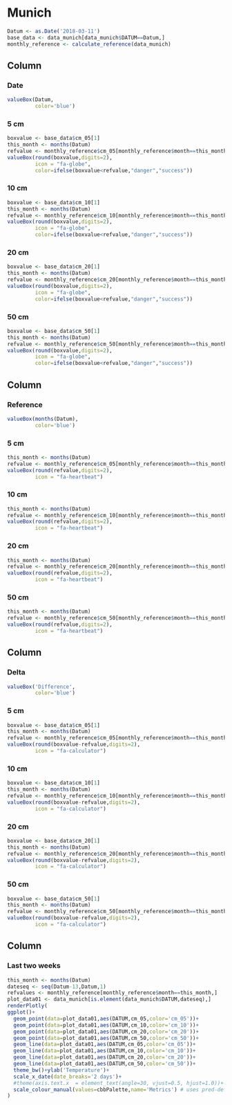 Munich
===================================== 

```r
Datum <- as.Date('2018-03-11')
base_data <- data_munich[data_munich$DATUM==Datum,]
monthly_reference <- calculate_reference(data_munich)
```

Column {data-width=80}
----------------------------

### Date

```r
valueBox(Datum,
         color='blue')
```

### 5 cm 

```r
boxvalue <- base_data$cm_05[1]
this_month <- months(Datum)
refvalue <- monthly_reference$cm_05[monthly_reference$month==this_month]
valueBox(round(boxvalue,digits=2),
         icon = "fa-globe", 
         color=ifelse(boxvalue<refvalue,"danger","success"))
```

### 10 cm 

```r
boxvalue <- base_data$cm_10[1]
this_month <- months(Datum)
refvalue <- monthly_reference$cm_10[monthly_reference$month==this_month]
valueBox(round(boxvalue,digits=2),
         icon = "fa-globe", 
         color=ifelse(boxvalue<refvalue,"danger","success"))
```

### 20 cm 

```r
boxvalue <- base_data$cm_20[1]
this_month <- months(Datum)
refvalue <- monthly_reference$cm_20[monthly_reference$month==this_month]
valueBox(round(boxvalue,digits=2),
         icon = "fa-globe", 
         color=ifelse(boxvalue<refvalue,"danger","success"))
```

### 50 cm 

```r
boxvalue <- base_data$cm_50[1]
this_month <- months(Datum)
refvalue <- monthly_reference$cm_50[monthly_reference$month==this_month]
valueBox(round(boxvalue,digits=2),
         icon = "fa-globe", 
         color=ifelse(boxvalue<refvalue,"danger","success"))
```

Column {data-width=80}
----------------------------

### Reference

```r
valueBox(months(Datum),
         color='blue')
```

### 5 cm 

```r
this_month <- months(Datum)
refvalue <- monthly_reference$cm_05[monthly_reference$month==this_month]
valueBox(round(refvalue,digits=2),
         icon = "fa-heartbeat")
```

### 10 cm 

```r
this_month <- months(Datum)
refvalue <- monthly_reference$cm_10[monthly_reference$month==this_month]
valueBox(round(refvalue,digits=2),
         icon = "fa-heartbeat")
```

### 20 cm 

```r
this_month <- months(Datum)
refvalue <- monthly_reference$cm_20[monthly_reference$month==this_month]
valueBox(round(refvalue,digits=2),
         icon = "fa-heartbeat")
```

### 50 cm 

```r
this_month <- months(Datum)
refvalue <- monthly_reference$cm_50[monthly_reference$month==this_month]
valueBox(round(refvalue,digits=2),
         icon = "fa-heartbeat")
```

Column {data-width=80}
----------------------------

### Delta

```r
valueBox('Difference',
         color='blue')
```

### 5 cm 

```r
boxvalue <- base_data$cm_05[1]
this_month <- months(Datum)
refvalue <- monthly_reference$cm_05[monthly_reference$month==this_month]
valueBox(round(boxvalue-refvalue,digits=2),
         icon = "fa-calculator")
```

### 10 cm 

```r
boxvalue <- base_data$cm_10[1]
this_month <- months(Datum)
refvalue <- monthly_reference$cm_10[monthly_reference$month==this_month]
valueBox(round(boxvalue-refvalue,digits=2),
         icon = "fa-calculator")
```

### 20 cm 

```r
boxvalue <- base_data$cm_20[1]
this_month <- months(Datum)
refvalue <- monthly_reference$cm_20[monthly_reference$month==this_month]
valueBox(round(boxvalue-refvalue,digits=2),
         icon = "fa-calculator")
```

### 50 cm 

```r
boxvalue <- base_data$cm_50[1]
this_month <- months(Datum)
refvalue <- monthly_reference$cm_50[monthly_reference$month==this_month]
valueBox(round(boxvalue-refvalue,digits=2),
         icon = "fa-calculator")
```

Column {data-width=400}
----------------------------

### Last two weeks {data-height=600}

```r
this_month <- months(Datum)
dateseq <- seq(Datum-13,Datum,1)
refvalues <- monthly_reference[monthly_reference$month==this_month,]
plot_data01 <- data_munich[is.element(data_munich$DATUM,dateseq),]
renderPlotly(
ggplot()+
  geom_point(data=plot_data01,aes(DATUM,cm_05,color='cm_05'))+
  geom_point(data=plot_data01,aes(DATUM,cm_10,color='cm_10'))+
  geom_point(data=plot_data01,aes(DATUM,cm_20,color='cm_20'))+
  geom_point(data=plot_data01,aes(DATUM,cm_50,color='cm_50'))+
  geom_line(data=plot_data01,aes(DATUM,cm_05,color='cm_05'))+
  geom_line(data=plot_data01,aes(DATUM,cm_10,color='cm_10'))+
  geom_line(data=plot_data01,aes(DATUM,cm_20,color='cm_20'))+
  geom_line(data=plot_data01,aes(DATUM,cm_50,color='cm_50'))+
  theme_bw()+ylab('Temperature')+
  scale_x_date(date_breaks='2 days')+
  #theme(axis.text.x  = element_text(angle=30, vjust=0.5, hjust=1.0))+ # rotates x axis text/labels
  scale_colour_manual(values=cbbPalette,name='Metrics') # uses pred-defined custom colour palette
)
```

<!-- INFO: If you are using "reactive" components make sure that variable names (defined within) are unique -->
<!-- INFO: Try out the same plot as above with just a different variable name: plot_data instead of plot_data01 -->
<!-- INFO: This variable name is re-used later for forecasting, this overwrite the data -->
<!-- INFO: This variable name is re-used also for campaign, but defined outside of the reactive renderPlot function -->

<!-- ```{r} -->
<!-- this_month <- months(Datum) -->
<!-- dateseq <- seq(Datum-13,Datum,1) -->
<!-- refvalues <- monthly_reference[monthly_reference$month==this_month,] -->
<!-- plot_data <- data_munich[is.element(data_munich$DATUM,dateseq),] -->
<!-- renderPlotly( -->
<!-- ggplot()+ -->
<!--   geom_point(data=plot_data,aes(DATUM,cm_05,color='cm_05'))+ -->
<!--   geom_point(data=plot_data,aes(DATUM,cm_10,color='cm_10'))+ -->
<!--   geom_point(data=plot_data,aes(DATUM,cm_20,color='cm_20'))+ -->
<!--   geom_point(data=plot_data,aes(DATUM,cm_50,color='cm_50'))+ -->
<!--   geom_line(data=plot_data,aes(DATUM,cm_05,color='cm_05'))+ -->
<!--   geom_line(data=plot_data,aes(DATUM,cm_10,color='cm_10'))+ -->
<!--   geom_line(data=plot_data,aes(DATUM,cm_20,color='cm_20'))+ -->
<!--   geom_line(data=plot_data,aes(DATUM,cm_50,color='cm_50'))+ -->
<!--   theme_bw()+ylab('Temperature')+ -->
<!--   scale_x_date(date_breaks='2 days')+ -->
<!--   #theme(axis.text.x  = element_text(angle=30, vjust=0.5, hjust=1.0))+ -->
<!--   scale_colour_manual(values=cbbPalette,name='Metrics') -->
<!-- ) -->
<!-- ``` -->
